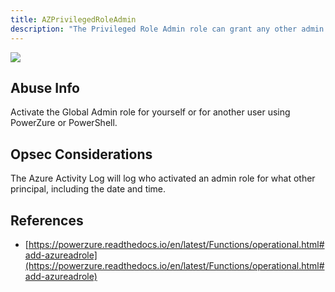 ---
title: AZPrivilegedRoleAdmin
description: "The Privileged Role Admin role can grant any other admin role to another principal at the tenant level."
---

<Frame>
  <img src="/assets/image-2-1.png"/>
</Frame>


## Abuse Info

Activate the Global Admin role for yourself or for another user using PowerZure or PowerShell.

## Opsec Considerations

The Azure Activity Log will log who activated an admin role for what other principal, including the date and time.

## References

* [https://powerzure.readthedocs.io/en/latest/Functions/operational.html#add-azureadrole](https://powerzure.readthedocs.io/en/latest/Functions/operational.html#add-azureadrole)
